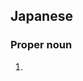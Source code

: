 ==Japanese==
{{ja-kanjitab|けい|こ|yomi=ok}}

===Proper noun===
{{ja-pos|proper|けいこ}}

# {{given name|female|lang=ja|sort=けいこ}}